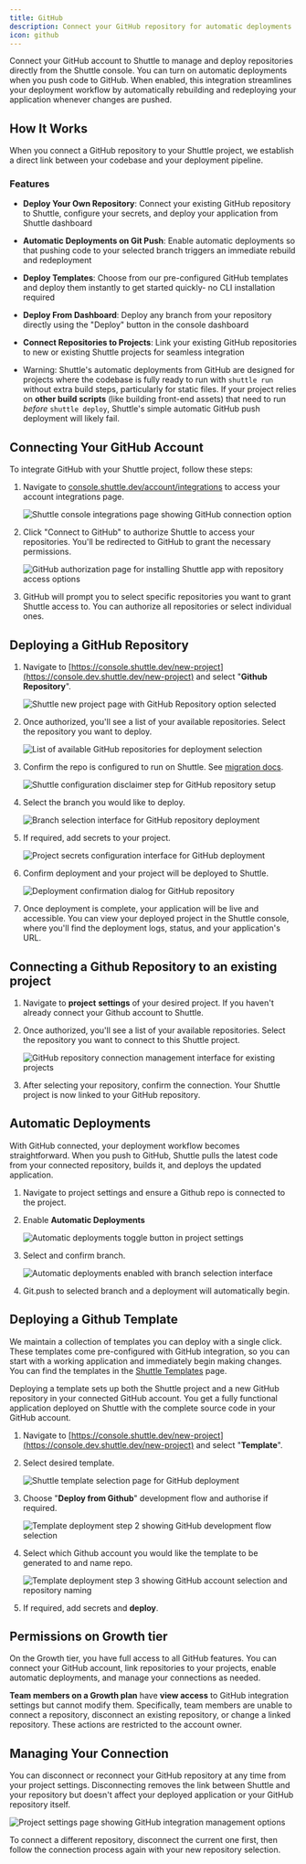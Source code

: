 ```yaml
---
title: GitHub
description: Connect your GitHub repository for automatic deployments
icon: github
---
```


Connect your GitHub account to Shuttle to manage and deploy repositories directly from the Shuttle console. You can turn on automatic deployments when you push code to GitHub. When enabled, this integration streamlines your deployment workflow by automatically rebuilding and redeploying your application whenever changes are pushed.

## How It Works

When you connect a GitHub repository to your Shuttle project, we establish a direct link between your codebase and your deployment pipeline.

### Features

- **Deploy Your Own Repository**: Connect your existing GitHub repository to Shuttle, configure your secrets, and deploy your application from Shuttle dashboard
- **Automatic Deployments on Git Push**: Enable automatic deployments so that pushing code to your selected branch triggers an immediate rebuild and redeployment
- **Deploy Templates**: Choose from our pre-configured GitHub templates and deploy them instantly to get started quickly- no CLI installation required
- **Deploy From Dashboard**: Deploy any branch from your repository directly using the "Deploy" button in the console dashboard
- **Connect Repositories to Projects**: Link your existing GitHub repositories to new or existing Shuttle projects for seamless integration

- Warning: Shuttle's automatic deployments from GitHub are designed for projects where the codebase is fully ready to run with `shuttle run` without extra build steps, particularly for static files.
  If your project relies on **other build scripts** (like building front-end assets) that need to run _before_ `shuttle deploy`, Shuttle's simple automatic GitHub push deployment will likely fail.

## Connecting Your GitHub Account

To integrate GitHub with your Shuttle project, follow these steps:

1. Navigate to [console.shuttle.dev/account/integrations](https://console.shuttle.dev/account/integrations) to access your account integrations page.

   <img
     src="/images/github/integrations-page.png"
     alt="Shuttle console integrations page showing GitHub connection option"
     className="rounded-lg"
   />

2. Click "Connect to GitHub" to authorize Shuttle to access your repositories. You'll be redirected to GitHub to grant the necessary permissions.

   <img
     src="/images/github/install-shuttle-app.png"
     alt="GitHub authorization page for installing Shuttle app with repository access options"
     className="rounded-lg"
   />

3. GitHub will prompt you to select specific repositories you want to grant Shuttle access to. You can authorize all repositories or select individual ones.

## Deploying a GitHub Repository

1. Navigate to [https://console.shuttle.dev/new-project](https://console.dev.shuttle.dev/new-project) and select "**Github Repository**".

   <img
     src="/images/github/new-project-page.png"
     alt="Shuttle new project page with GitHub Repository option selected"
     className="rounded-lg"
   />

2. Once authorized, you'll see a list of your available repositories. Select the repository you want to deploy.

   <img
     src="/images/github/github-projects-list.png"
     alt="List of available GitHub repositories for deployment selection"
     className="rounded-lg"
   />

3. Confirm the repo is configured to run on Shuttle. See [migration docs](/migration/guide).

   <img
     src="/images/github/disclaimer-step.png"
     alt="Shuttle configuration disclaimer step for GitHub repository setup"
     className="rounded-lg"
   />

4. Select the branch you would like to deploy.

   <img
     src="/images/github/select-branch.png"
     alt="Branch selection interface for GitHub repository deployment"
     className="rounded-lg"
   />

5. If required, add secrets to your project.

   <img
     src="/images/github/secrets.png"
     alt="Project secrets configuration interface for GitHub deployment"
     className="rounded-lg"
   />

6. Confirm deployment and your project will be deployed to Shuttle.

   <img
     src="/images/github/confirm-deploy.png"
     alt="Deployment confirmation dialog for GitHub repository"
     className="rounded-lg"
   />

7. Once deployment is complete, your application will be live and accessible. You can view your deployed project in the Shuttle console, where you'll find the deployment logs, status, and your application's URL.

## Connecting a Github Repository to an existing project

1. Navigate to **project** **settings** of your desired project. If you haven't already connect your Github account to Shuttle.
2. Once authorized, you'll see a list of your available repositories. Select the repository you want to connect to this Shuttle project.

   <img
     src="/images/github/manage-connection.png"
     alt="GitHub repository connection management interface for existing projects"
     className="rounded-lg"
   />

3. After selecting your repository, confirm the connection. Your Shuttle project is now linked to your GitHub repository.

## Automatic Deployments

With GitHub connected, your deployment workflow becomes straightforward. When you push to GitHub, Shuttle pulls the latest code from your connected repository, builds it, and deploys the updated application.

1. Navigate to project settings and ensure a Github repo is connected to the project.
2. Enable **Automatic Deployments**

   <img
     src="/images/github/auto-deploy-button.png"
     alt="Automatic deployments toggle button in project settings"
     className="rounded-lg"
   />

3. Select and confirm branch.

   <img
     src="/images/github/auto-deploy-button-on.png"
     alt="Automatic deployments enabled with branch selection interface"
     className="rounded-lg"
   />

4. Git.push to selected branch and a deployment will automatically begin.

## Deploying a Github Template

We maintain a collection of templates you can deploy with a single click. These templates come pre-configured with GitHub integration, so you can start with a working application and immediately begin making changes. You can find the templates in the [Shuttle Templates](https://www.notion.so/shuttle-hq/console.shuttle.dev/templates?utm_source=shuttle_docs&utm_campaign=github_integration) page.

Deploying a template sets up both the Shuttle project and a new GitHub repository in your connected GitHub account. You get a fully functional application deployed on Shuttle with the complete source code in your GitHub account.

1. Navigate to [https://console.shuttle.dev/new-project](https://console.dev.shuttle.dev/new-project) and select "**Template**".
2. Select desired template.

   <img
     src="/images/github/deploy-template-page.png"
     alt="Shuttle template selection page for GitHub deployment"
     className="rounded-lg"
   />

3. Choose "**Deploy from Github**" development flow and authorise if required.

   <img
     src="/images/github/template-step-2.png"
     alt="Template deployment step 2 showing GitHub development flow selection"
     className="rounded-lg"
   />

4. Select which Github account you would like the template to be generated to and name repo.

   <img
     src="/images/github/template-step-3.png"
     alt="Template deployment step 3 showing GitHub account selection and repository naming"
     className="rounded-lg"
   />

5. If required, add secrets and **deploy**.

## Permissions on Growth tier

On the Growth tier, you have full access to all GitHub features. You can connect your GitHub account, link repositories to your projects, enable automatic deployments, and manage your connections as needed.

**Team members on a Growth plan** have **view access** to GitHub integration settings but cannot modify them. Specifically, team members are unable to connect a repository, disconnect an existing repository, or change a linked repository. These actions are restricted to the account owner.

## Managing Your Connection

You can disconnect or reconnect your GitHub repository at any time from your project settings. Disconnecting removes the link between Shuttle and your repository but doesn't affect your deployed application or your GitHub repository itself.

<img
  src="/images/github/settings-page-github.png"
  alt="Project settings page showing GitHub integration management options"
  className="rounded-lg"
/>

To connect a different repository, disconnect the current one first, then follow the connection process again with your new repository selection.
